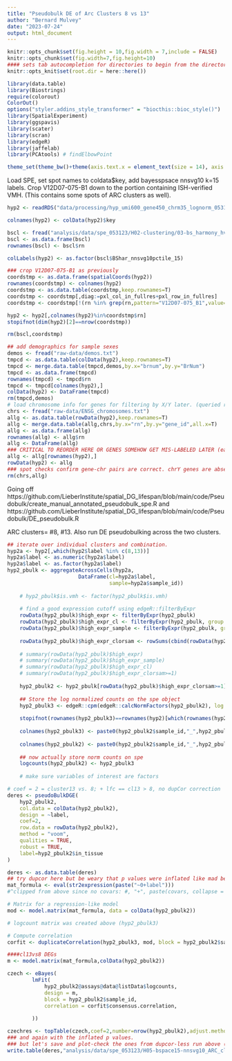 ```yaml
---
title: "Pseudobulk DE of Arc Clusters 8 vs 13"
author: "Bernard Mulvey"
date: "2023-07-24"
output: html_document
---
```


```r
knitr::opts_chunk$set(fig.height = 10,fig.width = 7,include = FALSE)
knitr::opts_chunk$set(fig.width=7,fig.height=10)
#### sets tab autocompletion for directories to begin from the directory containing the .Rproj session, instead of the script's directory if different
knitr::opts_knit$set(root.dir = here::here())

library(data.table)
library(Biostrings)
require(colorout)
ColorOut()
options("styler.addins_style_transformer" = "biocthis::bioc_style()")
library(SpatialExperiment)
library(ggspavis)
library(scater)
library(scran)
library(edgeR)
library(jaffelab)
library(PCAtools) # findElbowPoint

theme_set(theme_bw()+theme(axis.text.x = element_text(size = 14), axis.title.x = element_text(size = 16), axis.text.y = element_text(size = 14), axis.title.y = element_text(size =16), plot.title = element_text(size = 20,hjust=0.5), strip.text = element_text(size=18), legend.text = element_text(size=10), legend.title = element_text(size=11,hjust=0.5)))
```

Load SPE, set spot names to coldata$key, add bayesspsace nnsvg10 k=15 labels. Crop V12D07-075-B1 down to the portion containing ISH-verified VMH. (This contains some spots of ARC clusters as well).
```r
hyp2 <- readRDS("data/processing/hyp_umi600_gene450_chrm35_lognorm_053123.RDS")

colnames(hyp2) <- colData(hyp2)$key

bscl <- fread("analysis/data/spe_053123/H02-clustering/03-bs_harmony_hvg1020_nnsvg1020_9-15-20-31_out/BSpace_Harmony_nnsvg10pctile_15.txt")
bscl <- as.data.frame(bscl)
rownames(bscl) <- bscl$rn

colLabels(hyp2) <- as.factor(bscl$BShar_nnsvg10pctile_15)

### crop V12D07-075-B1 as previously
coordstmp <- as.data.frame(spatialCoords(hyp2))
rownames(coordstmp) <- colnames(hyp2)
coordstmp <- as.data.table(coordstmp,keep.rownames=T)
coordstmp <- coordstmp[,diag:=pxl_col_in_fullres+pxl_row_in_fullres]
coordstmp <- coordstmp[!(rn %in% grep(rn,pattern="V12D07-075_B1",value=T)&diag>30000)]

hyp2 <- hyp2[,colnames(hyp2)%in%coordstmp$rn]
stopifnot(dim(hyp2)[2]==nrow(coordstmp))

rm(bscl,coordstmp)

## add demographics for sample sexes
demos <- fread("raw-data/demos.txt")
tmpcd <- as.data.table(colData(hyp2),keep.rownames=T)
tmpcd <- merge.data.table(tmpcd,demos,by.x="brnum",by.y="BrNum")
tmpcd <- as.data.frame(tmpcd)
rownames(tmpcd) <- tmpcd$rn
tmpcd <- tmpcd[colnames(hyp2),]
colData(hyp2) <- DataFrame(tmpcd) 
rm(tmpcd,demos)
# load chromosome info for genes for filtering by X/Y later. (queried rownames of hyp2 in biomart human genes v 109 for this.)
chrs <- fread("raw-data/ENSG_chromosomes.txt")
allg <- as.data.table(rowData(hyp2),keep.rownames=T)
allg <- merge.data.table(allg,chrs,by.x="rn",by.y="gene_id",all.x=T)
allg <- as.data.frame(allg)
rownames(allg) <- allg$rn
allg <- DataFrame(allg)
### CRITICAL TO REORDER HERE OR GENES SOMEHOW GET MIS-LABELED LATER (easy test for this is examining DDX3Y expression spotplot in hyp2 now vs after)
allg <- allg[rownames(hyp2),]
rowData(hyp2) <- allg
### spot checks confirm gene-chr pairs are correct. chrY genes are absent in female samples up to this point.
rm(chrs,allg)
```

Going off https://github.com/LieberInstitute/spatial_DG_lifespan/blob/main/code/Pseudobulk/create_manual_annotated_pseudobulk_spe.R and https://github.com/LieberInstitute/spatial_DG_lifespan/blob/main/code/Pseudobulk/DE_pseudobulk.R

ARC clusters= #8, #13. Also run DE pseudobulking across the two clusters.
```r
## iterate over individual clusters and combination.
hyp2a <- hyp2[,which(hyp2$label %in% c(8,13))]
hyp2a$label <- as.numeric(hyp2a$label)
hyp2a$label <- as.factor(hyp2a$label)
hyp2_pbulk <- aggregateAcrossCells(hyp2a,
                       DataFrame(cl=hyp2a$label,
                                 sample=hyp2a$sample_id))
    
    # hyp2_pbulk$is.vmh <- factor(hyp2_pbulk$is.vmh)
    
    # find a good expression cutoff using edgeR::filterByExpr
    rowData(hyp2_pbulk)$high_expr <- filterByExpr(hyp2_pbulk)
    rowData(hyp2_pbulk)$high_expr_cl <- filterByExpr(hyp2_pbulk, group = hyp2_pbulk$label)
    rowData(hyp2_pbulk)$high_expr_sample <- filterByExpr(hyp2_pbulk, group = hyp2_pbulk$sample)
    
    rowData(hyp2_pbulk)$high_expr_clorsam <- rowSums(cbind(rowData(hyp2_pbulk)$high_expr_sample,rowData(hyp2_pbulk)$high_expr_cl))
    
    # summary(rowData(hyp2_pbulk)$high_expr)
    # summary(rowData(hyp2_pbulk)$high_expr_sample)
    # summary(rowData(hyp2_pbulk)$high_expr_cl)
    # summary(rowData(hyp2_pbulk)$high_expr_clorsam>=1)
    
    hyp2_pbulk2 <- hyp2_pbulk[rowData(hyp2_pbulk)$high_expr_clorsam>=1]
    
    ## Store the log normalized counts on the spe object
    hyp2_pbulk3 <- edgeR::cpm(edgeR::calcNormFactors(hyp2_pbulk2), log = TRUE, prior.count = 0.1)
    
    stopifnot(rownames(hyp2_pbulk3)==rownames(hyp2)[which(rownames(hyp2) %in% rownames(hyp2_pbulk3))])
    
    colnames(hyp2_pbulk3) <- paste0(hyp2_pbulk2$sample_id,"_",hyp2_pbulk2$label)
    
    colnames(hyp2_pbulk2) <- paste0(hyp2_pbulk2$sample_id,"_",hyp2_pbulk2$label)
    
    ## now actually store norm counts on spe
    logcounts(hyp2_pbulk2) <- hyp2_pbulk3
    
    # make sure variables of interest are factors

# coef = 2 = cluster13 vs. 8; + lfc == cl13 > 8, no dupCor correction
deres <- pseudoBulkDGE(
    hyp2_pbulk2,
    col.data = colData(hyp2_pbulk2),
    design = ~label,
    coef=2,
    row.data = rowData(hyp2_pbulk2),
    method = "voom",
    qualities = TRUE,
    robust = TRUE,
    label=hyp2_pbulk2$in_tissue
)

deres <- as.data.table(deres)
## try dupcor here but be weary that p values were inflated like mad before doing this for VMH
mat_formula <- eval(str2expression(paste("~0+label")))
#^clipped from above since no covars: #, "+", paste(covars, collapse = " + "))))

# Matrix for a regression-like model
mod <- model.matrix(mat_formula, data = colData(hyp2_pbulk2))

# logcount matrix was created above (hyp2_pbulk3)

# Compute correlation
corfit <- duplicateCorrelation(hyp2_pbulk3, mod, block = hyp2_pbulk2$sample_id)

####cl13vs8 DEGs
m <- model.matrix(mat_formula,colData(hyp2_pbulk2))

czech <- eBayes(
        lmFit(
            hyp2_pbulk2@assays@data@listData$logcounts,
            design = m,
            block = hyp2_pbulk2$sample_id,
            correlation = corfit$consensus.correlation,
            
        ))

czechres <- topTable(czech,coef=2,number=nrow(hyp2_pbulk2),adjust.method = "BH")
### and again with the inflated p values.
### but let's save and plot-check the ones from dupcor-less run above (deres) --> plotting script
write.table(deres,"analysis/data/spe_053123/H05-bspace15-nnsvg10_ARC_clusters/pseudobulk_ARC13-vs-ARC8_NOdupcor.txt",sep='\t',quote=F,row.names=F,col.names=T)
``` 
